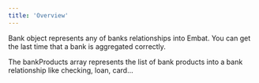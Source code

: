 ```yaml
---
title: 'Overview'
---
```




Bank object represents any of banks relationships into Embat. You can get the last time that a bank is aggregated correctly.

The bankProducts array represents the list of bank products into a bank relationship like checking, loan, card...